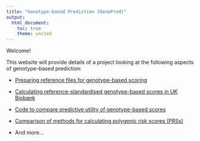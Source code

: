 ```yaml
---
title: "Genotype-based Prediction (GenoPred)"
output: 
  html_document:
    toc: true
    theme: united
---
```


Welcome!

This website will provide details of a project looking at the following aspects of genotype-based prediction:

* [Preparing reference files for genotype-based scoring](https://opain.github.io/GenoPred/Pipeline_prep.html)

* [Calculating reference-standardised genotype-based scores in UK Biobank](https://opain.github.io/GenoPred/Geno_scoring_in_UKBB.html)

* [Code to compare predictive utility of genotype-based scores](https://opain.github.io/GenoPred/Model_builder_instructions.html)

* [Comparison of methods for calculating polygenic risk scores (PRSs)](https://opain.github.io/GenoPred/Determine_optimal_polygenic_scoring_approach.html)

* And more...


